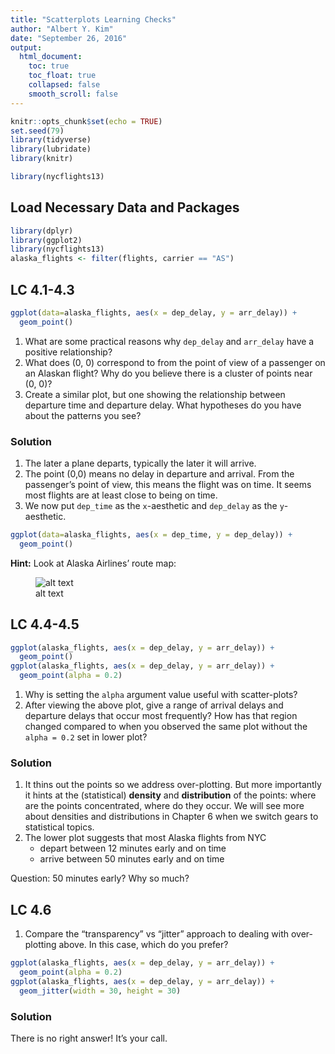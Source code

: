 ```yaml
---
title: "Scatterplots Learning Checks"
author: "Albert Y. Kim"
date: "September 26, 2016"
output:
  html_document:
    toc: true
    toc_float: true
    collapsed: false
    smooth_scroll: false
---
```


```r
knitr::opts_chunk$set(echo = TRUE)
set.seed(79)
library(tidyverse)
library(lubridate)
library(knitr)

library(nycflights13)
```




## Load Necessary Data and Packages

```r
library(dplyr)
library(ggplot2)
library(nycflights13)
alaska_flights <- filter(flights, carrier == "AS")
```





## LC 4.1-4.3

```r
ggplot(data=alaska_flights, aes(x = dep_delay, y = arr_delay)) + 
  geom_point()
```

1. What are some practical reasons why `dep_delay` and `arr_delay` have a positive relationship?
1. What does (0, 0) correspond to from the point of view of a passenger on an Alaskan flight?  Why do you believe there is a cluster of points near (0, 0)? 
1. Create a similar plot, but one showing the relationship between departure time and departure delay. What hypotheses do you have about the patterns you see?


### Solution

1. The later a plane departs, typically the later it will arrive.
1. The point (0,0) means no delay in departure and arrival. From the passenger's point of view, this means the flight was on time. It seems most flights are at least close to being on time.
1. We now put `dep_time` as the `x`-aesthetic and `dep_delay` as the `y`-aesthetic. 


```r
ggplot(data=alaska_flights, aes(x = dep_time, y = dep_delay)) + 
  geom_point()
```

**Hint:** Look at Alaska Airlines' route map:

![alt text](../figure/alaska_airlines_map.png)





## LC 4.4-4.5

```r
ggplot(alaska_flights, aes(x = dep_delay, y = arr_delay)) + 
  geom_point()
ggplot(alaska_flights, aes(x = dep_delay, y = arr_delay)) + 
  geom_point(alpha = 0.2)
```


1. Why is setting the `alpha` argument value useful with scatter-plots? 
1. After viewing the above plot, give a range of arrival delays and departure delays that occur most frequently?  How has that region changed compared to when you observed the same plot without the `alpha = 0.2` set in lower plot?


### Solution

1. It thins out the points so we address over-plotting. But more importantly it hints at the (statistical) **density** and **distribution** of the points: where are the points concentrated, where do they occur. We will see more about densities and distributions in Chapter 6 when we switch gears to statistical topics.
1. The lower plot suggests that most Alaska flights from NYC
    + depart between 12 minutes early and on time
    + arrive between 50 minutes early and on time
    
Question: 50 minutes early? Why so much?




## LC 4.6

1. Compare the "transparency" vs "jitter" approach to dealing with over-plotting above. In this case, which do you prefer?

```r
ggplot(alaska_flights, aes(x = dep_delay, y = arr_delay)) + 
  geom_point(alpha = 0.2)
ggplot(alaska_flights, aes(x = dep_delay, y = arr_delay)) + 
  geom_jitter(width = 30, height = 30)
```

### Solution

There is no right answer! It's your call. 


